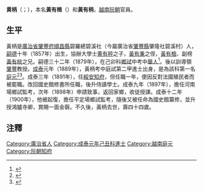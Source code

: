 '''黄柄'''（{{vie|v='''Hoàng Bính'''|hn=黄柄}}；{{bd|1857年||1900年||catIdx=H黃}}），本名'''黃有楫'''（{{vie|v='''Hoàng Hữu Tiếp'''|hn=黃有楫}}）和'''黃有柄'''，[[越南|越南]][[阮朝|阮朝]]官員。

==生平==
黃柄是[[廣治省|廣治省]][[肇豐府|肇豐府]][[順昌縣|順昌縣]]碧羅總碧溪社（今屬廣治省[[肇豐縣|肇豐縣]]肇隆社碧溪村）人，[[嗣德|嗣德]]十年（1857年）出生，協辦大學士[[黄有秤|黄有秤]]之子，[[黃有秉|黃有秉]]之侄，[[黃有檢|黃有檢]]、副榜[[黃有梡|黃有梡]]之兄。嗣德三十二年（1879年），在己卯科[[鄉試|鄉試]]中考中[[舉人|舉人]]<ref>{{Cite web |url=http://lib.nomfoundation.org/collection/1/volume/1071/page/34 |title=《國朝鄉科錄》卷四 |access-date=2017-05-28 |archive-date=2019-07-13 |archive-url=https://web.archive.org/web/20190713043326/http://lib.nomfoundation.org/collection/1/volume/1071/page/34 |dead-url=no }}</ref>。後以訓導領[[肇豐府|肇豐]]教授。[[成泰|成泰]]元年（1889年），黃柄考中庭試第二甲進士出身，是為該科第一名[[庭元|庭元]]<ref>{{Cite web |url=http://hannom.nlv.gov.vn/hannom/cgi-bin/hannom?a=d&d=BNTwEHieahcNp1894.1.75 |title=《國朝科榜錄》 |access-date=2016-07-29 |archive-url=https://web.archive.org/web/20180612140509/http://hannom.nlv.gov.vn/hannom/cgi-bin/hannom?a=d&d=BNTwEHieahcNp1894.1.75 |archive-date=2018-06-12 |dead-url=yes }}</ref><ref>{{Cite web |url=http://www.hannom.org.vn/detail.asp?param=1210&Catid=562 |title=成泰元年進士題名碑 |access-date=2018-05-17 |archive-url=https://web.archive.org/web/20180510115851/http://www.hannom.org.vn/detail.asp?param=1210&Catid=562 |archive-date=2018-05-10 |dead-url=yes }}</ref>。成泰三年（1891年），任[[綏安府|綏安]][[知府|知府]]，但任職一年，便因反對法國殖民者而被罷職。改回國史館修書所任職，後升侍讀學士。成泰九年（1897年），擔任河南場鄉試監考，次年（1898年）申請致事，返回家鄉，收徒授課。成泰十二年（1900年），他被起復，擔任平定場鄉試監考，隨後又被任命為國史館纂修，並升授鴻臚寺卿，賞賜一面金磬。不久後，黃柄去世，壽四十四歲。

==注釋==
{{reflist}}

{{成泰元年己丑科庭试正副榜}}

[[Category:廣治省人|Category:廣治省人]]
[[Category:成泰元年己丑科進士|Category:成泰元年己丑科進士]]
[[Category:越南庭元|Category:越南庭元]]
[[Category:阮朝知府|Category:阮朝知府]]
